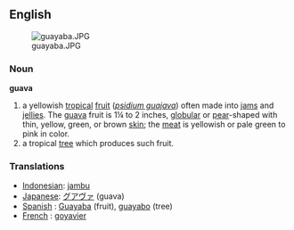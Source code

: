 == English == [[Image:guayaba.JPG|right]]
=== Noun === 
'''guava'''
# a yellowish [[tropical]] [[fruit]] (''[[psidium guajava]]'') often made into [[jam]]s and [[jellies]]. The [[guava]] fruit is 1¼ to 2 inches, [[globular]] or [[pear]]-shaped with thin, yellow, green, or brown [[skin]]; the [[meat]] is yellowish or pale green to pink in color.
# a tropical [[tree]] which produces such fruit.

=== Translations ===
*[[Indonesian]]: [[jambu]]
*[[Japanese]]: [[グアヴァ]] (guava)
*[[Spanish]] : [[Guayaba]] (fruit),  [[guayabo]] (tree)
*[[French]] : [[goyavier]]